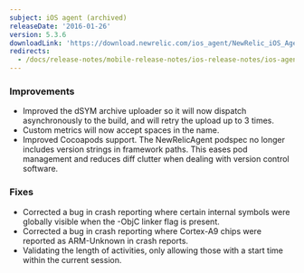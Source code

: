 ```yaml
---
subject: iOS agent (archived)
releaseDate: '2016-01-26'
version: 5.3.6
downloadLink: 'https://download.newrelic.com/ios_agent/NewRelic_iOS_Agent_5.3.6.zip'
redirects:
  - /docs/release-notes/mobile-release-notes/ios-release-notes/ios-agent-v536
---
```


### Improvements

* Improved the dSYM archive uploader so it will now dispatch asynchronously to the build, and will retry the upload up to 3 times.
* Custom metrics will now accept spaces in the name.
* Improved Cocoapods support. The NewRelicAgent podspec no longer includes version strings in framework paths. This eases pod management and reduces diff clutter when dealing with version control software.

### Fixes

* Corrected a bug in crash reporting where certain internal symbols were globally visible when the -ObjC linker flag is present.
* Corrected a bug in crash reporting where Cortex-A9 chips were reported as ARM-Unknown in crash reports.
* Validating the length of activities, only allowing those with a start time within the current session.
